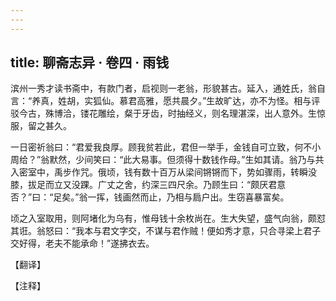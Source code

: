 ```yaml
---
---
---
```

title: 聊斋志异 · 卷四 · 雨钱
---

滨州一秀才读书斋中，有款门者，启视则一老翁，形貌甚古。延入，通姓氏，翁自言：“养真，姓胡，实狐仙。慕君高雅，愿共晨夕。”生故旷达，亦不为怪。相与评驳今古，殊博洽，镂花雕绘，粲于牙齿，时抽经义，则名理湛深，出人意外。生惊服，留之甚久。

一日密祈翁曰：“君爱我良厚。顾我贫若此，君但一举手，金钱自可立致，何不小周给？”翁默然，少间笑曰：“此大易事。但须得十数钱作母。”生如其请。翁乃与共入密室中，禹步作咒。俄顷，钱有数十百万从梁间锵锵而下，势如骤雨，转瞬没膝，拔足而立又没踝。广丈之舍，约深三四尺余。乃顾生曰：“颇厌君意否？”曰：“足矣。”翁一挥，钱画然而止，乃相与扃户出。生窃喜暴富矣。

顷之入室取用，则阿堵化为乌有，惟母钱十余枚尚在。生大失望，盛气向翁，颇怼其诳。翁怒曰：“我本与君文字交，不谋与君作贼！便如秀才意，只合寻梁上君子交好得，老夫不能承命！”遂拂衣去。

【翻译】

【注释】

